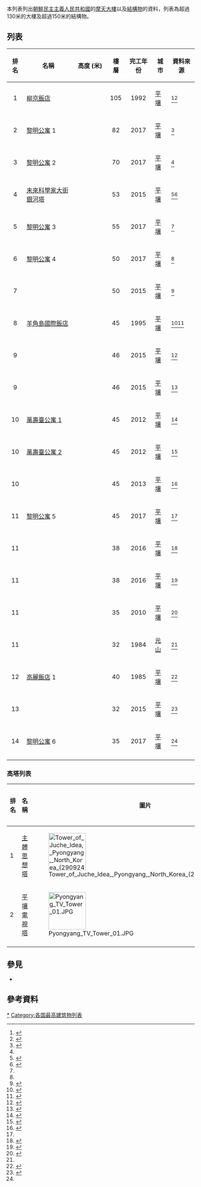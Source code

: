 {{NoteTA
|G1=Korea
}}
{{并列图像
 | 对齐方式  = left
 | direction = vertical
 | width     = 150
 | image1    = Ryugyong Hotel - August 27, 2011 (Cropped).jpg
 | width1    = 150
 | caption1  = 柳京飯店
 | image2    = Ryomyong Street.png
 | width2    = 150
 | caption2  = 黎明公寓
 | image3    = Mirae Scientists Street Residential Unha Tower.jpg
 | width3    = 150
 | caption3  = 未來科學家大街銀河塔
 | image4    = 0011 - Nordkorea 2015 - Pjöngjang (22978115631).jpg
 | width4    = 150
 | caption4  = 羊角島國際飯店
 | image5    = Mansudae district.JPG
 | width5    = 150
 | caption5  = 萬壽臺公寓
 | image6    = 0894 - Nordkorea 2015 - Pjöngjang - Koryo Hotel (22559164787).jpg
 | width6    = 150
 | caption6  = 高麗飯店
}}

本列表列出[[朝鮮民主主義人民共和國|朝鮮民主主義人民共和國]]的[[摩天大樓|摩天大樓]]以及[[結構物|結構物]]的資料，列表為超過130米的大樓及超過150米的結構物。

==列表==
{|class="wikitable sortable"
|-
! 排名	
! 名稱
! width="75px"|高度 (米)	
! 樓層	
! 完工年份	
! 城市	
! class="unsortable"|資料來源
|-
| align="center"|1 || [[柳京飯店|柳京飯店]] || align="center"|{{convert|330|m|ft|abbr=on}} || align="center"|105|| align="center"|1992|| [[平壤|平壤]] ||<ref name=Emporis>{{cite web |url=http://www.emporis.com/buildings/130967/ryugyong-hotel-平壤-north-korea |title=Ryugyong Hotel |accessdate=2010-02-09 |work=Emporis}}</ref><ref>{{cite news|url=http://www.latimes.com/world/asia/la-fg-north-korea-architecture-20160520-snap-story.html|title=North Korea is building something other than nukes: architecture with some zing|last=Makinen|first=Julie|date=2016-05-20|newspaper=Los Angeles Times|accessdate=2020-07-02|archive-date=2021-02-07|archive-url=https://web.archive.org/web/20210207201443/https://www.latimes.com/world/asia/la-fg-north-korea-architecture-20160520-snap-story.html|dead-url=no}}</ref>
|-
| align="center"|2 || [[黎明公寓|黎明公寓]] 1|| align="center"|{{convert|270|m|ft|abbr=on}} || align="center"|82 || align="center"|2017 || [[平壤|平壤]] || <ref name="nocutnews">{{cite web|url=http://www.nocutnews.co.kr/news/4645002|publisher=nocutnews.co.kr|title=[화보] 평양에 82층 아파트와 北 여성 노동자들 - 노컷뉴스|accessdate=2016-09-28|archive-date=2017-09-10|archive-url=https://web.archive.org/web/20170910220054/http://www.nocutnews.co.kr/news/4645002|dead-url=no}}</ref> 
|-
| align="center"|3 || [[黎明公寓|黎明公寓]] 2|| align="center"|{{convert|240|m|ft|abbr=on}} || align="center"|70 || align="center"|2017 || [[平壤|平壤]] || <ref name="nocutnews"/> 
|-
| align="center"|4 || [[未來科學家大街銀河塔|未來科學家大街銀河塔]]|| align="center"|{{convert|210|m|ft|abbr=on}} || align="center"|53 || align="center"|2015 || [[平壤|平壤]] || <ref name="ichannela">{{cite web|url=http://news.ichannela.com/society/3/03/20160126/76129301/1|publisher=news.ichannela.com|title=201m 평양 53층 ‘은하아파트’, 세계 71위 : 사회 : 뉴스 : 채널A|accessdate=2016-09-28|archive-url=https://web.archive.org/web/20161001183427/http://news.ichannela.com/society/3/03/20160126/76129301/1|archive-date=2016-10-01|}}</ref><ref>{{cite web|url=http://www.skyscrapercenter.com/building/mirae-scientists-street-residential-tower/22886|title=Mirae Scientists Street Residential Tower - The Skyscraper Center|author=|date=|website=www.skyscrapercenter.com|access-date=2020-07-02|archive-date=2017-11-11|archive-url=https://web.archive.org/web/20171111113540/http://www.skyscrapercenter.com/building/mirae-scientists-street-residential-tower/22886|dead-url=no}}</ref>
|-
| align="center"|5 || [[黎明公寓|黎明公寓]] 3|| align="center"|{{convert|210|m|ft|abbr=on}} || align="center"|55 || align="center"|2017 || [[平壤|平壤]] || <ref name="nocutnews"/> 
|-
| align="center"|6 || [[黎明公寓|黎明公寓]] 4|| align="center"|{{convert|200|m|ft|abbr=on}} || align="center"|50 || align="center"|2017 || [[平壤|平壤]] || <ref name="nocutnews"/> 
|-
| align="center"|7 || {{link-ko|大同江公寓|대동강 아파트|大同江公寓 1}} || align="center"|{{convert|172|m|ft|abbr=on}} || align="center"|50 || align="center"|2015 || [[平壤|平壤]] || <ref>{{cite web|url=http://www.skyscrapercenter.com/building/taedong-residences-1/26688|title=Taedong Residences 1 - The Skyscraper Center|author=|date=|website=www.skyscrapercenter.com|access-date=2020-07-02|archive-date=2019-10-24|archive-url=https://web.archive.org/web/20191024074920/http://www.skyscrapercenter.com/building/taedong-residences-1/26688|dead-url=no}}</ref>
|-
| align="center"|8 || [[羊角島國際飯店|羊角島國際飯店]] || align="center"|{{convert|170|m|ft|abbr=on}} || align="center"|45 || align="center"|1995 || [[平壤|平壤]] || <ref>{{cite web|title=Pyongyang|url=http://skyscraperpage.com/cities/?cityID=884|website=SkyscraperPage.com|accessdate=5 July 2017|archive-date=2020-07-06|archive-url=https://web.archive.org/web/20200706144753/http://skyscraperpage.com/cities/?cityID=884|dead-url=no}}</ref><ref>{{cite web|title=North Korea|url=http://www.skyscrapercenter.com/country/north-korea|website=The Skyscraper Center|accessdate=5 July 2017|archive-date=2021-02-06|archive-url=https://web.archive.org/web/20210206102930/https://www.skyscrapercenter.com/country/north-korea|dead-url=no}}</ref>
|-
| align="center"|9 || {{link-ko|金策工業綜合大學|김책공업종합대학 교육자 아파트|金策工業綜合大學宿舍 1}} ||align="center"|{{convert|165|m|ft|abbr=on}} || align="center"|46 || align="center"|2015 ||[[平壤|平壤]] || <ref>{{cite web|url=http://www.skyscrapercenter.com/building/kim-chaek-university-of-technology-tower-1/19853|title=Kim Chaek University of Technology Tower 1 - The Skyscraper Center|author=|date=|website=www.skyscrapercenter.com|access-date=2020-07-02|archive-date=2020-08-14|archive-url=https://web.archive.org/web/20200814010302/http://www.skyscrapercenter.com/building/kim-chaek-university-of-technology-tower-1/19853|dead-url=no}}</ref>
|-
| align="center"|9 || {{link-ko|金策工業綜合大學|김책공업종합대학 교육자 아파트|金策工業綜合大學宿舍 2}} || align="center"|{{convert|165|m|ft|abbr=on}} || align="center"|46 || align="center"|2015 ||[[平壤|平壤]] || <ref>{{cite web|url=http://www.skyscrapercenter.com/building/kim-chaek-university-of-technology-tower-2/19854|title=Kim Chaek University of Technology Tower 2 - The Skyscraper Center|author=|date=|website=www.skyscrapercenter.com|access-date=2020-07-02|archive-date=2020-07-03|archive-url=https://web.archive.org/web/20200703090607/http://www.skyscrapercenter.com/building/kim-chaek-university-of-technology-tower-2/19854|dead-url=no}}</ref>
|-
| align="center"|10 || [[萬壽臺公寓|萬壽臺公寓 1]] ||align="center"|{{convert|155|m|ft|abbr=on}} || align="center"|45 || align="center"|2012 || [[平壤|平壤]] || <ref>{{cite web|url=http://www.skyscrapercenter.com/building/mansudae-apartment-1/27203|title=Mansudae Apartment 1 - The Skyscraper Center|author=|date=|website=www.skyscrapercenter.com|access-date=2020-07-02|archive-date=2020-07-04|archive-url=https://web.archive.org/web/20200704002425/http://www.skyscrapercenter.com/building/mansudae-apartment-1/27203|dead-url=no}}</ref>
|-
| align="center"|10 || [[萬壽臺公寓|萬壽臺公寓 2]] || align="center"|{{convert|155|m|ft|abbr=on}} || align="center"|45 || align="center"|2012 || [[平壤|平壤]] || <ref>{{cite web|url=http://www.skyscrapercenter.com/building/mansudae-apartment-2/27204|title=Mansudae Apartment 2 - The Skyscraper Center|author=|date=|website=www.skyscrapercenter.com|access-date=2020-07-02|archive-date=2020-07-04|archive-url=https://web.archive.org/web/20200704002424/http://www.skyscrapercenter.com/building/mansudae-apartment-2/27204|dead-url=no}}</ref>
|-
| align="center"|10 || {{link-ko|KISU 住宅|KISU 레지던스 타워|KISU 住宅 1}} || align="center"|{{convert|153|m|ft|abbr=on}} || align="center"|45 || align="center"|2013 || [[平壤|平壤]] ||<ref>{{cite web|url=http://www.skyscrapercenter.com/building/kisu-residential-tower-1/28370|title=KISU Residential Tower 1 - The Skyscraper Center|author=|date=|website=www.skyscrapercenter.com|access-date=2020-07-02|archive-date=2020-08-13|archive-url=https://web.archive.org/web/20200813234940/http://www.skyscrapercenter.com/building/kisu-residential-tower-1/28370|dead-url=no}}</ref>
|-
| align="center"|11 || [[黎明公寓|黎明公寓]] 5|| align="center"|{{convert|150|m|ft|abbr=on}} || align="center"|45 || align="center"|2017 || [[平壤|平壤]] || <ref name="nocutnews"/> 
|-
| align="center"|11 || {{link-ko|未來科學家大街雙子塔|미래과학자거리 트윈 타워|未來科學家大街雙子塔 1}} || align="center"|{{convert|150|m|ft|abbr=on}} || align="center"|38 || align="center"|2016 || [[平壤|平壤]] || <ref>{{cite web|url=http://www.skyscrapercenter.com/building/twin-tower-1/28674|title=Twin Tower 1 - The Skyscraper Center|author=|date=|website=www.skyscrapercenter.com|access-date=2020-07-02|archive-date=2020-07-02|archive-url=https://web.archive.org/web/20200702132719/http://www.skyscrapercenter.com/building/twin-tower-1/28674|dead-url=no}}</ref>
|-
| align="center"|11 || {{link-ko|未來科學家大街雙子塔|미래과학자거리 트윈 타워|未來科學家大街雙子塔 2}} || align="center"|{{convert|150|m|ft|abbr=on}} || align="center"|38 || align="center"|2016 || [[平壤|平壤]] || <ref>{{cite web|url=http://www.skyscrapercenter.com/building/twin-tower-2/28675|title=Twin Tower 2 - The Skyscraper Center|author=|date=|website=www.skyscrapercenter.com|access-date=2020-07-02|archive-date=2020-08-12|archive-url=https://web.archive.org/web/20200812180106/http://www.skyscrapercenter.com/building/twin-tower-2/28675|dead-url=no}}</ref>
|-
| align="center"|11 || {{link-ko|龍興洞公寓|영흥 아파트}} || align="center"|{{convert|150|m|ft|abbr=on}} || align="center"|35 || align="center"|2010 || [[平壤|平壤]] || <ref name="skyscrapercenter.com">{{cite web|url=http://www.skyscrapercenter.com/building/ryonghung-dong-apartment/28369|title=Ryonghung-Dong Apartment - The Skyscraper Center|author=|date=|website=www.skyscrapercenter.com|access-date=2020-07-02|archive-date=2020-07-04|archive-url=https://web.archive.org/web/20200704090716/http://www.skyscrapercenter.com/building/ryonghung-dong-apartment/28369|dead-url=no}}</ref>
|-
| align="center"|11 || {{link-ko|北塔 (元山)|북망 타워|北塔}} || align="center"|{{convert|150|m|ft|abbr=on}} || align="center"|32 || align="center"|1984|| [[元山|元山]] || <ref name="skyscrapercenter.com"/>
|-
| align="center"|12 || [[高麗飯店|高麗飯店]] 1 || align="center"|{{convert|148|m|ft|abbr=on}} || align="center"|40 || align="center"|1985|| [[平壤|平壤]] || <ref>{{cite web|url=http://en.structurae.de/structures/data/index.cfm?id=s0010577 |title=Koryo Hotel (1985) |work=[[Structurae|Structurae]] |date= |accessdate=2013-10-10}}</ref>
|-
| align="center"|13 || {{link-ko|大同江公寓|대동강 아파트|大同江公寓 2}} || align="center"|{{convert|148|m|ft|abbr=on}} || align="center"|32 || align="center"|2015|| [[平壤|平壤]] || <ref>{{cite web|url=http://www.skyscrapercenter.com/building/taedong-residences-2/28396|title=Taedong Residences 2 - The Skyscraper Center|author=|date=|website=www.skyscrapercenter.com|access-date=2020-07-02|archive-date=2020-07-02|archive-url=https://web.archive.org/web/20200702212838/http://www.skyscrapercenter.com/building/taedong-residences-2/28396|dead-url=no}}</ref>
|-
| align="center"|14 || [[黎明公寓|黎明公寓]] 6|| align="center"|{{convert|130|m|ft|abbr=on}} || align="center"|35 || align="center"|2017 || [[平壤|平壤]] || <ref name="nocutnews"/> 
|-
|}

===高塔列表===
{| class="wikitable sortable" style="text-align:left"
|-
! 排名
! 名稱
! class="unsortable"| 圖片
! 高度 (米)	
! 完工年分
! 城市
|-
! 1
| [[主體思想塔|主體思想塔]]
| [[File:Tower_of_Juche_Idea,_Pyongyang,_North_Korea_(2909246855).jpg|100px]]
| align="center"| {{convert|170|m|ft|abbr=on}}
| align="center"| 1982
| align="center"| [[平壤|平壤]]
|-
! 2
| [[平壤電視塔|平壤電視塔]]
| [[File:Pyongyang_TV_Tower_01.JPG|100px]]
| align="center"| {{convert|150|m|ft|abbr=on}}
| align="center"| 1967
| align="center"| [[平壤|平壤]]
|-
|}

==參見==
*{{link-ko|平壤摩天大樓列表|평양직할시의 마천루 목록}}

==參考資料==
{{reflist}}

{{最高建築及結構物}}
[[Category:朝鮮民主主義人民共和國摩天大樓|*]]
[[Category:各国最高建筑物列表|Category:各国最高建筑物列表]]